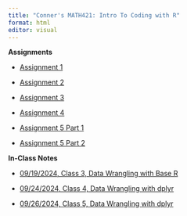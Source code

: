 ```yaml
---
title: "Conner's MATH421: Intro To Coding with R"
format: html
editor: visual
---
```

**Assignments**

* [Assignment 1](Assignment 1/Assignment-1-_-Sample-RMarkdown.html)

* [Assignment 2](Assignment 2/assignment2.html)

* [Assignment 3](Assignment 3/assignment3.html)

* [Assignment 4](Assignment 4/assignment4.html)

* [Assignment 5 Part 1](Assignment 5/assignment5_part1.html)

* [Assignment 5 Part 2](Assignment 5/assignment5_part2.html)

**In-Class Notes**

* [09/19/2024, Class 3, Data Wrangling with Base R](Assignment 3/3_in_class_codes.html)

* [09/24/2024, Class 4, Data Wrangling with dplyr](Assignment 4/4_in_class_codes.html)

* [09/26/2024, Class 5, Data Wrangling with dplyr](Assignment 4/4_dplyr_notes.html)